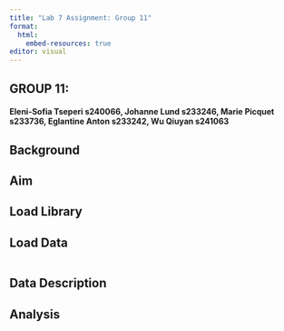 ```yaml
---
title: "Lab 7 Assignment: Group 11"
format:
  html:
    embed-resources: true
editor: visual
---
```


## GROUP 11:

#### Eleni-Sofia Tseperi s240066, Johanne Lund s233246, Marie Picquet s233736, Eglantine Anton s233242, Wu Qiuyan s241063

## Background

## Aim

## Load Library

## Load Data

```r

```

## Data Description

## Analysis
